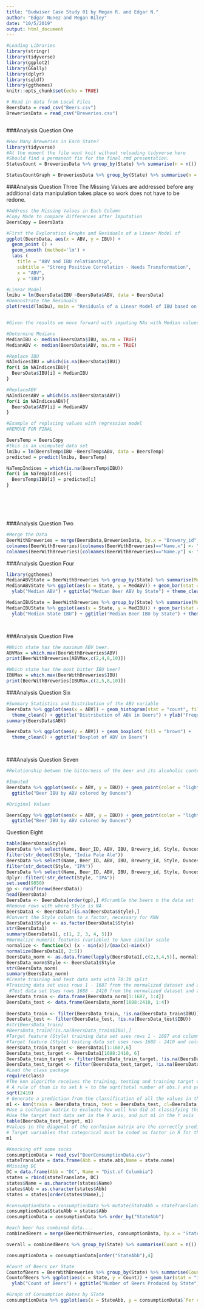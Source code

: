 ```yaml
---
title: "Budwiser Case Study 01 by Megan R. and Edgar N."
author: "Edgar Nunez and Megan Riley"
date: "10/5/2019"
output: html_document
---
```


```r
#Loading Libraries
library(stringr)
library(tidyverse)
library(ggplot2)
library(GGally)
library(dplyr)
library(sqldf)
library(ggthemes)
knitr::opts_chunk$set(echo = TRUE)

# Read in data from Local Files
BeersData = read_csv("Beers.csv")
BreweriesData = read_csv("Breweries.csv")



```


###Analysis Question One

```r
#How Many Breweries in Each State? 
library(tidyverse)
#At the moment the file wont knit without reloading tidyverse here
#Should find a permanent fix for the final rmd presentation.
StatesCount = BreweriesData %>% group_by(State) %>% summarise(n = n())

StatesCountGraph = BreweriesData %>% group_by(State) %>% summarise(n = n()) %>% ggplot(aes(x = State, y = n)) + geom_bar(stat="identity")


```


###Analysis Question Three
The Missing Values are addressed before any additional data manipulation takes place so work does not have to be redone.

```r
#Address the Missing Values in Each Column
#Copy Made to compare differences after Imputation
BeersCopy = BeersData

#First the Exploration Graphs and Residuals of a Linear Model of 
ggplot(BeersData, aes(x = ABV, y = IBU)) +
  geom_point () +
  geom_smooth (method='lm') +
  labs (
    title = "ABV and IBU relationship",
    subtitle = "Strong Positive Correlation - Needs Transformation",
    x = "ABV",
    y = "IBU")

#Linear Model
lmibu = lm(BeersData$IBU ~BeersData$ABV, data = BeersData)
#Demonstrate the Residuals
plot(resid(lmibu), main = "Residuals of a Linear Model of IBU based on ABV", ylab = "Residuals")


#Given the results we move forward with imputing NAs with Median values

#Determine Medians
MedianIBU <- median(BeersData$IBU, na.rm = TRUE)
MedianABV <- median(BeersData$ABV, na.rm = TRUE) 

#Replace IBU
NAIndicesIBU = which(is.na(BeersData$IBU))
for(i in NAIndicesIBU){
  BeersData$IBU[i] = MedianIBU
}

#ReplaceABV
NAIndicesABV = which(is.na(BeersData$ABV))
for(i in NAIndicesABV){
  BeersData$ABV[i] = MedianABV
}

#Example of replacing values with regression model
#REMOVE FOR FINAL

BeersTemp = BeersCopy
#this is an unimputed data set
lmibu = lm(BeersTemp$IBU ~BeersTemp$ABV, data = BeersTemp)
predicted = predict(lmibu, BeersTemp)

NaTempIndices = which(is.na(BeersTemp$IBU))
for(i in NaTempIndices){
  BeersTemp$IBU[i] = predicted[i]
}







```

###Analysis Question Two

```r
#Merge the Data 
BeerWithBreweries = merge(BeersData,BreweriesData, by.x = "Brewery_id", by.y = "Brew_ID")
colnames(BeerWithBreweries)[colnames(BeerWithBreweries)=="Name.x"] <- "Beer_Name"
colnames(BeerWithBreweries)[colnames(BeerWithBreweries)=="Name.y"] <- "Brewery_Name"

```


###Analysis Question Four

```r
library(ggthemes)
MedianABVState = BeerWithBreweries %>% group_by(State) %>% summarise(MedABV = median(ABV, na.rm = TRUE))
MedianABVState %>% ggplot(aes(x = State, y = MedABV)) + geom_bar(stat = "identity", fill = "light green") +
  ylab("Median ABV") + ggtitle("Median Beer ABV by State") + theme_clean()

MedianIBUState = BeerWithBreweries %>% group_by(State) %>% summarise(MedIBU = median(IBU, na.rm = TRUE))
MedianIBUState %>% ggplot(aes(x = State, y = MedIBU)) + geom_bar(stat = "identity", fill = "light blue")+
  ylab("Median State IBU") + ggtitle("Median Beer IBU by State") + theme_clean()




```



###Analysis Question Five

```r
#Which state has the maximum ABV beer. 
ABVMax = which.max(BeerWithBreweries$ABV)
print(BeerWithBreweries[ABVMax,c(2,4,8,10)])

#Which state has the most bitter IBU beer? 
IBUMax = which.max(BeerWithBreweries$IBU)
print(BeerWithBreweries[IBUMax,c(2,5,8,10)])

```

###Analysis Question Six

```r
#Summary Statistics and Distribution of the ABV variable
BeersData %>% ggplot(aes(x = ABV)) + geom_histogram(stat = "count", fill = "brown") +
  theme_clean() + ggtitle("Distribution of ABV in Beers") + ylab("Frequency of Beers by ABV")
summary(BeersData$ABV)

BeersData %>% ggplot(aes(y = ABV)) + geom_boxplot( fill = "brown") +
  theme_clean() + ggtitle("Boxplot of ABV in Beers") 




```

###Analysis Question Seven

```r
#Relationship betwen the bitterness of the beer and its alcoholic content, Scaatter plot and discussing 

#Imputed
BeersData %>% ggplot(aes(x = ABV, y = IBU)) + geom_point(color = "light blue") +
  ggtitle("Beer IBU by ABV colored by Ounces")

#Original Values

BeersCopy %>% ggplot(aes(x = ABV, y = IBU)) + geom_point(color = "light green") +
  ggtitle("Beer IBU by ABV colored by Ounces")


```

Question Eight
```r

table(BeersData$Style)
BeersData %>% select(Name, Beer_ID, ABV, IBU, Brewery_id, Style, Ounces) %>% 
filter(str_detect(Style, "India Pale Ale"))
BeersData %>% select(Name, Beer_ID, ABV, IBU, Brewery_id, Style, Ounces) %>% 
filter(str_detect(Style, "IPA"))
BeersData %>% select(Name, Beer_ID, ABV, IBU, Brewery_id, Style, Ounces) %>% 
dplyr::filter(!str_detect(Style, "IPA"))
set.seed(9850)
gp <- runif(nrow(BeersData))
head(BeersData)
BeersData <- BeersData[order(gp),] #Scramble the beers n the data set
#Remove rows with where Style is NA
BeersData1 <- BeersData[!is.na(BeersData$Style),]
#Convert the Style column to a factor, necessary for KNN
BeersData1$Style <- as.factor(BeersData1$Style)
str(BeersData1)
summary(BeersData1[, c(1, 2, 3, 4, 5)])
#Normalize numeric features (variable) to have similar scale
normalize <- function(x) (x - min(x))/(max(x)-min(x))
normalize(BeersData1[, 2:5])
BeersData_norm <- as.data.frame(lapply(BeersData1[,c(2,3,4,5)], normalize))
BeersData_norm$Style <- BeersData1$Style
str(BeersData_norm)
summary(BeersData_norm)
#Create training and test data sets with 70:30 split
#Training data set uses rows 1 - 1687 from the normalized dataset and all the columns for the train dataset
 #Test data set Uses rows 1688 - 2410 from the normalized dataset and all the columns for the test dtaset
BeersData_train <- data.frame(BeersData_norm[1:1687, 1:4])
BeersData_test <- data.frame(BeersData_norm[1688:2410, 1:4])     
  
BeersData_train <- filter(BeersData_train, !is.na(BeersData_train$IBU))
BeersData_test <- filter(BeersData_test, !is.na(BeersData_test$IBU))
#str(BeersData_train)
#BeersData_train[!is.na(BeersData_train$IBU),]
#Target feature (Style) training data set uses rows 1 - 1687 and column 6 from theoriginal dataset
#Target feature (Style) testing data set uses rows 1688 - 2410 and column 6 from the original dataset
BeersData_train_target <- BeersData1[1:1687,6]
BeersData_test_target <- BeersData1[1688:2410, 6]
BeersData_train_target <- filter(BeersData_train_target, !is.na(BeersData_train_target$Style))
BeersData_test_target <- filter(BeersData_test_target, !is.na(BeersData_test_target$Style))
#Load the class package
require(class)
#The knn algorithm receives the training, testing and training target data frmes. In addition to the k - a plce holder for how many neighbors we want the algorithm to use
# A rule of thum is to set k = to the sqrt(total number of obs.) and preferably use an odd number to help knn break a potential tie
sqrt(2410)
# Generate a prediction from the classification of all the values in the test dataframe
m1 <- knn(train = BeersData_train, test = BeersData_test, cl=BeersData_train_target, k=50)
#Use a confusion matrix to evaluate how well knn did at classifying those 21 flowers in the test data set
#Use the target test data set in the X axis, and put m1 in the Y axis
table(BeersData_test_target, m1) 
#Values in the diagonal of the confusion matrix are the correctly predicted, off the diagonal are values incorrectly predicted
# Target variables that categorical must be coded as factor in R for the KNN algorithm to be sucessful
m1


```


```r
#Knocking off some socks
consumptionData = read_csv("BeerConsumptionData.csv")
stateTranslate = data.frame(Abb = state.abb,Name = state.name)
#Missing DC
DC = data.frame(Abb = "DC", Name = "Dist.of Columbia")
states = rbind(stateTranslate, DC)
states$Name = as.character(states$Name)
states$Abb = as.character(states$Abb)
states = states[order(states$Name),]

#consumptionData = consumptionData %>% mutate(StateAbb = stateTranslate[which(stateTranslate$state.name == State ),1])
consumptionData$StateAbb = states$Abb
consumptionData = consumptionData %>% order_by("StateAbb")

#each beer has combined data.... 
combinedBeers = merge(BeerWithBreweries, consumptionData, by.x = "State", by.y = "StateAbb")

overall = combinedBeers %>% group_by(State) %>% summarise(Count = n())

consumptionData = consumptionData[order("StateAbb"),4]

#Count of Beers per State
CountofBeers = BeerWithBreweries %>% group_by(State) %>% summarise(Count = n())
CountofBeers %>% ggplot(aes(x = State, y = Count)) + geom_bar(stat = "identity", fill = "light blue")+
  ylab("Count of Beers") + ggtitle("Number of Beers Produced by State") + theme_clean()

#Graph of Consumption Rates by STate
consumptionData %>% ggplot(aes(x = StateAbb, y = consumptionData$`Per capita `)) + geom_bar(stat = "identity", fill = "light green") + ylab("Per Capita Consumption of Beer in 1000s of Gallons") + ggtitle("Consumption of Beer Per Capita By State") + theme_clean()



```

